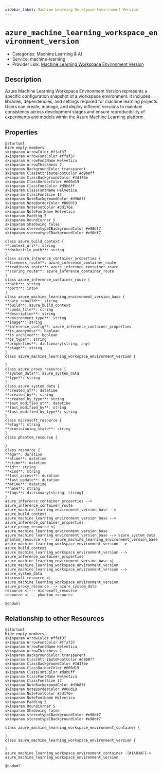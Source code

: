 ```yaml
---
sidebar_label: Machine Learning Workspace Environment Version
---
```


# `azure_machine_learning_workspace_environment_version`

- Categories: Machine Learning & AI
- Service: machine-learning
- Provider Link: [Machine Learning Workspace Environment Version](https://learn.microsoft.com/en-us/azure/machine-learning/concept-environments)

## Description
Azure Machine Learning Workspace Environment Version represents a specific configuration snapshot of a workspace environment. It includes libraries, dependencies, and settings required for machine learning projects. Users can create, manage, and deploy different versions to maintain consistency across development stages and ensure reproducibility of experiments and models within the Azure Machine Learning platform.

## Properties
<ZoomPanPinch>

```kroki imgType="plantuml" imgAlt="Diagram of Machine Learning Workspace Environment Version data model"
@startuml
hide empty members
skinparam ArrowColor #ffaf37
skinparam ArrowFontColor #ffaf37
skinparam ArrowFontName Helvetica
skinparam ArrowThickness 2
skinparam BackgroundColor transparent
skinparam ClassAttributeFontColor #d9b8ff
skinparam ClassBackgroundColor #3d176e
skinparam ClassBorderColor #000d19
skinparam ClassFontColor #d9b8ff
skinparam ClassFontName Helvetica
skinparam ClassFontSize 17
skinparam NoteBackgroundColor #d9b8ff
skinparam NoteBorderColor #000d19
skinparam NoteFontColor #3d176e
skinparam NoteFontName Helvetica
skinparam Padding 5
skinparam RoundCorner 5
skinparam Shadowing false
skinparam stereotypeCBackgroundColor #e98df7
skinparam stereotypeIBackgroundColor #e98df7

class azure_build_context {
**context_uri**: string
**dockerfile_path**: string
}
class azure_inference_container_properties {
**liveness_route**: azure_inference_container_route
**readiness_route**: azure_inference_container_route
**scoring_route**: azure_inference_container_route
}
class azure_inference_container_route {
**path**: string
**port**: int64
}
class azure_machine_learning_environment_version_base {
**auto_rebuild**: string
**build**: azure_build_context
**conda_file**: string
**description**: string
**environment_type**: string
**image**: string
**inference_config**: azure_inference_container_properties
**is_anonymous**: boolean
**is_archived**: boolean
**os_type**: string
**properties**: dictionary[string, any]
**stage**: string
}
class azure_machine_learning_workspace_environment_version {

}
class azure_proxy_resource {
**system_data**: azure_system_data
**type**: string
}
class azure_system_data {
**created_at**: datetime
**created_by**: string
**created_by_type**: string
**last_modified_at**: datetime
**last_modified_by**: string
**last_modified_by_type**: string
}
class microsoft_resource {
**etag**: string
**provisioning_state**: string
}
class phantom_resource {

}
class resource {
**age**: duration
**atime**: datetime
**ctime**: datetime
**id**: string
**kind**: string
**last_access**: duration
**last_update**: duration
**mtime**: datetime
**name**: string
**tags**: dictionary[string, string]
}
azure_inference_container_properties --> azure_inference_container_route
azure_machine_learning_environment_version_base --> azure_build_context
azure_machine_learning_environment_version_base --> azure_inference_container_properties
azure_proxy_resource <|--- azure_machine_learning_environment_version_base
azure_machine_learning_environment_version_base --> azure_system_data
phantom_resource <|--- azure_machine_learning_environment_version_base
azure_machine_learning_workspace_environment_version --> azure_build_context
azure_machine_learning_workspace_environment_version --> azure_inference_container_properties
azure_machine_learning_environment_version_base <|--- azure_machine_learning_workspace_environment_version
azure_machine_learning_workspace_environment_version --> azure_system_data
microsoft_resource <|--- azure_machine_learning_workspace_environment_version
azure_proxy_resource --> azure_system_data
resource <|--- microsoft_resource
resource <|--- phantom_resource

@enduml
```

</ZoomPanPinch>


## Relationship to other Resources
<ZoomPanPinch>

```kroki imgType="plantuml" imgAlt="Diagram of Machine Learning Workspace Environment Version resource relationships"
@startuml
hide empty members
skinparam ArrowColor #ffaf37
skinparam ArrowFontColor #ffaf37
skinparam ArrowFontName Helvetica
skinparam ArrowThickness 2
skinparam BackgroundColor transparent
skinparam ClassAttributeFontColor #d9b8ff
skinparam ClassBackgroundColor #3d176e
skinparam ClassBorderColor #000d19
skinparam ClassFontColor #d9b8ff
skinparam ClassFontName Helvetica
skinparam ClassFontSize 17
skinparam NoteBackgroundColor #d9b8ff
skinparam NoteBorderColor #000d19
skinparam NoteFontColor #3d176e
skinparam NoteFontName Helvetica
skinparam Padding 5
skinparam RoundCorner 5
skinparam Shadowing false
skinparam stereotypeCBackgroundColor #e98df7
skinparam stereotypeIBackgroundColor #e98df7

class azure_machine_learning_workspace_environment_container {

}
class azure_machine_learning_workspace_environment_version {

}
azure_machine_learning_workspace_environment_container -[#1A83AF]-> azure_machine_learning_workspace_environment_version

@enduml
```

</ZoomPanPinch>




